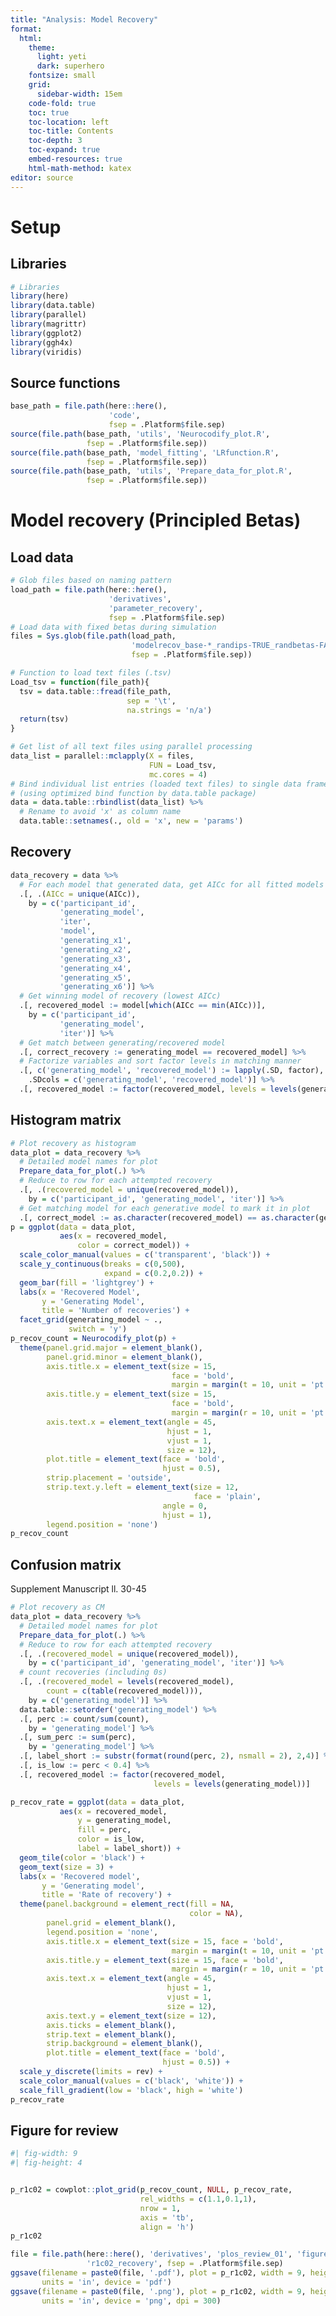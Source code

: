 ```yaml
---
title: "Analysis: Model Recovery"
format: 
  html:
    theme:
      light: yeti
      dark: superhero
    fontsize: small
    grid:
      sidebar-width: 15em
    code-fold: true
    toc: true
    toc-location: left
    toc-title: Contents
    toc-depth: 3
    toc-expand: true
    embed-resources: true
    html-math-method: katex
editor: source
---
```


# Setup

## Libraries

```r
# Libraries
library(here)
library(data.table)
library(parallel)
library(magrittr)
library(ggplot2)
library(ggh4x)
library(viridis)
```

## Source functions

```r
base_path = file.path(here::here(),
                      'code',
                      fsep = .Platform$file.sep)
source(file.path(base_path, 'utils', 'Neurocodify_plot.R',
                 fsep = .Platform$file.sep))
source(file.path(base_path, 'model_fitting', 'LRfunction.R',
                 fsep = .Platform$file.sep))
source(file.path(base_path, 'utils', 'Prepare_data_for_plot.R',
                 fsep = .Platform$file.sep))
```


# Model recovery (Principled Betas)

## Load data

```r
# Glob files based on naming pattern
load_path = file.path(here::here(),
                      'derivatives',
                      'parameter_recovery',
                      fsep = .Platform$file.sep)
# Load data with fixed betas during simulation
files = Sys.glob(file.path(load_path,
                           'modelrecov_base-*_randips-TRUE_randbetas-FALSE_randsvs-TRUE_principle-TRUE.tsv',
                           fsep = .Platform$file.sep))

# Function to load text files (.tsv)
Load_tsv = function(file_path){
  tsv = data.table::fread(file_path,
                          sep = '\t',
                          na.strings = 'n/a')
  return(tsv)
}

# Get list of all text files using parallel processing
data_list = parallel::mclapply(X = files,
                               FUN = Load_tsv,
                               mc.cores = 4)
# Bind individual list entries (loaded text files) to single data frame
# (using optimized bind function by data.table package)
data = data.table::rbindlist(data_list) %>%
  # Rename to avoid 'x' as column name
  data.table::setnames(., old = 'x', new = 'params')
```

## Recovery

```r
data_recovery = data %>%
  # For each model that generated data, get AICc for all fitted models
  .[, .(AICc = unique(AICc)),
    by = c('participant_id',
           'generating_model',
           'iter',
           'model',
           'generating_x1',
           'generating_x2',
           'generating_x3',
           'generating_x4',
           'generating_x5',
           'generating_x6')] %>%
  # Get winning model of recovery (lowest AICc)
  .[, recovered_model := model[which(AICc == min(AICc))],
    by = c('participant_id',
           'generating_model',
           'iter')] %>%
  # Get match between generating/recovered model
  .[, correct_recovery := generating_model == recovered_model] %>%
  # Factorize variables and sort factor levels in matching manner
  .[, c('generating_model', 'recovered_model') := lapply(.SD, factor),
    .SDcols = c('generating_model', 'recovered_model')] %>%
  .[, recovered_model := factor(recovered_model, levels = levels(generating_model))]
```

## Histogram matrix

```r
# Plot recovery as histogram
data_plot = data_recovery %>%
  # Detailed model names for plot
  Prepare_data_for_plot(.) %>%
  # Reduce to row for each attempted recovery
  .[, .(recovered_model = unique(recovered_model)),
    by = c('participant_id', 'generating_model', 'iter')] %>%
  # Get matching model for each generative model to mark it in plot
  .[, correct_model := as.character(recovered_model) == as.character(generating_model)]
p = ggplot(data = data_plot,
           aes(x = recovered_model,
               color = correct_model)) +
  scale_color_manual(values = c('transparent', 'black')) +
  scale_y_continuous(breaks = c(0,500),
                     expand = c(0.2,0.2)) +
  geom_bar(fill = 'lightgrey') +
  labs(x = 'Recovered Model',
       y = 'Generating Model',
       title = 'Number of recoveries') + 
  facet_grid(generating_model ~ .,
             switch = 'y')
p_recov_count = Neurocodify_plot(p) +
  theme(panel.grid.major = element_blank(),
        panel.grid.minor = element_blank(),
        axis.title.x = element_text(size = 15,
                                    face = 'bold',
                                    margin = margin(t = 10, unit = 'pt')),
        axis.title.y = element_text(size = 15,
                                    face = 'bold',
                                    margin = margin(r = 10, unit = 'pt')),
        axis.text.x = element_text(angle = 45,
                                   hjust = 1,
                                   vjust = 1,
                                   size = 12),
        plot.title = element_text(face = 'bold',
                                  hjust = 0.5),
        strip.placement = 'outside',
        strip.text.y.left = element_text(size = 12,
                                         face = 'plain',
                                  angle = 0,
                                  hjust = 1),
        legend.position = 'none')
p_recov_count
```

## Confusion matrix

Supplement Manuscript ll. 30-45

```r
# Plot recovery as CM
data_plot = data_recovery %>%
  # Detailed model names for plot
  Prepare_data_for_plot(.) %>%
  # Reduce to row for each attempted recovery
  .[, .(recovered_model = unique(recovered_model)),
    by = c('participant_id', 'generating_model', 'iter')] %>%
  # count recoveries (including 0s)
  .[, .(recovered_model = levels(recovered_model),
        count = c(table(recovered_model))),
    by = c('generating_model')] %>%
  data.table::setorder('generating_model') %>%
  .[, perc := count/sum(count),
    by = 'generating_model'] %>%
  .[, sum_perc := sum(perc),
    by = 'generating_model'] %>%
  .[, label_short := substr(format(round(perc, 2), nsmall = 2), 2,4)] %>%
  .[, is_low := perc < 0.4] %>%
  .[, recovered_model := factor(recovered_model,
                                levels = levels(generating_model))]

p_recov_rate = ggplot(data = data_plot,
           aes(x = recovered_model,
               y = generating_model,
               fill = perc,
               color = is_low,
               label = label_short)) +
  geom_tile(color = 'black') +
  geom_text(size = 3) +
  labs(x = 'Recovered model',
       y = 'Generating model',
       title = 'Rate of recovery') +
  theme(panel.background = element_rect(fill = NA,
                                        color = NA),
        panel.grid = element_blank(),
        legend.position = 'none',
        axis.title.x = element_text(size = 15, face = 'bold',
                                    margin = margin(t = 10, unit = 'pt')),
        axis.title.y = element_text(size = 15, face = 'bold',
                                    margin = margin(r = 10, unit = 'pt')),
        axis.text.x = element_text(angle = 45,
                                   hjust = 1,
                                   vjust = 1,
                                   size = 12),
        axis.text.y = element_text(size = 12),
        axis.ticks = element_blank(),
        strip.text = element_blank(),
        strip.background = element_blank(),
        plot.title = element_text(face = 'bold',
                                  hjust = 0.5)) +
  scale_y_discrete(limits = rev) +
  scale_color_manual(values = c('black', 'white')) +
  scale_fill_gradient(low = 'black', high = 'white')
p_recov_rate
```

## Figure for review

```r
#| fig-width: 9
#| fig-height: 4


p_r1c02 = cowplot::plot_grid(p_recov_count, NULL, p_recov_rate,
                             rel_widths = c(1.1,0.1,1),
                             nrow = 1,
                             axis = 'tb',
                             align = 'h')
p_r1c02

file = file.path(here::here(), 'derivatives', 'plos_review_01', 'figures',
                 'r1c02_recovery', fsep = .Platform$file.sep)
ggsave(filename = paste0(file, '.pdf'), plot = p_r1c02, width = 9, height = 4,
       units = 'in', device = 'pdf')
ggsave(filename = paste0(file, '.png'), plot = p_r1c02, width = 9, height = 4,
       units = 'in', device = 'png', dpi = 300)
```

